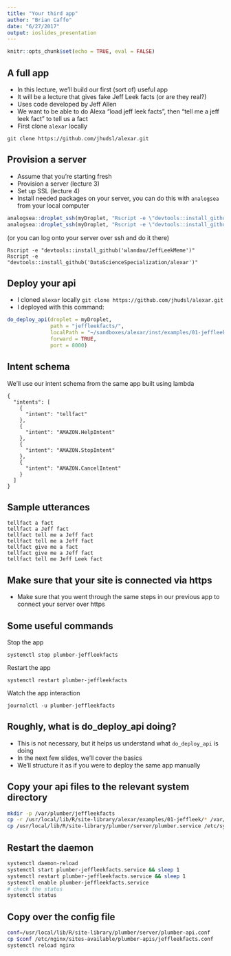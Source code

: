 ```yaml
---
title: "Your third app"
author: "Brian Caffo"
date: "6/27/2017"
output: ioslides_presentation
---
```


```r
knitr::opts_chunk$set(echo = TRUE, eval = FALSE)
```

## A full app
- In this lecture, we'll build our first (sort of) useful app
- It will be a lecture that gives fake Jeff Leek facts (or are they real?)
- Uses code developed by Jeff Allen
- We want to be able to do Alexa "load jeff leek facts", then "tell me a jeff leek fact"
to tell us a fact
- First clone `alexar` locally
```
git clone https://github.com/jhudsl/alexar.git
```

## Provision a server
- Assume that you're starting fresh
- Provision a server (lecture 3)
- Set up SSL (lecture 4)
- Install needed packages on your server, you can do this with `analogsea`
from your local computer
```r
analogsea::droplet_ssh(myDroplet, "Rscript -e \"devtools::install_github('wlandau/JeffLeekMeme')\"")
analogsea::droplet_ssh(myDroplet, "Rscript -e \"devtools::install_github('DataScienceSpecialization/alexar')\"")
```
(or you can log onto your server over ssh and do it there)
```
Rscript -e "devtools::install_github('wlandau/JeffLeekMeme')"
Rscript -e "devtools::install_github('DataScienceSpecialization/alexar')"
```

## Deploy your api
- I cloned `alexar` locally 
`git clone https://github.com/jhudsl/alexar.git`
- I deployed with this command:
```r
do_deploy_api(droplet = myDroplet, 
              path = "jeffleekfacts/",  
              localPath = "~/sandboxes/alexar/inst/examples/01-jeffleek/", 
              forward = TRUE, 
              port = 8000)
```


## Intent schema
We'll use our intent schema from the same app built using lambda
```
{
  "intents": [
    {
      "intent": "tellfact"
    },
    {
      "intent": "AMAZON.HelpIntent"
    },
    {
      "intent": "AMAZON.StopIntent"
    },
    {
      "intent": "AMAZON.CancelIntent"
    }
  ]
}
```

## Sample utterances
```
tellfact a fact
tellfact a Jeff fact
tellfact tell me a Jeff fact
tellfact tell me a Jeff fact
tellfact give me a fact
tellfact give me a Jeff fact
tellfact tell me Jeff Leek fact
```

## Make sure that your site is connected via https
- Make sure that you went through the same steps
in our previous app to connect your server over https

## Some useful commands
Stop the app
```
systemctl stop plumber-jeffleekfacts
```
Restart the app
```
systemctl restart plumber-jeffleekfacts
```
Watch the app interaction
```
journalctl -u plumber-jeffleekfacts
```

## Roughly, what is do_deploy_api doing?
- This is not necessary, but it helps us understand what `do_deploy_api`
is doing
- In the next few slides, we'll cover the basics
- We'll structure it as if you were to deploy the same app manually

##  Copy your  api files to the relevant system directory
```sh
mkdir -p /var/plumber/jeffleekfacts
cp -r /usr/local/lib/R/site-library/alexar/examples/01-jeffleek/* /var/plumber/jeffleekfacts/
cp /usr/local/lib/R/site-library/plumber/server/plumber.service /etc/systemd/system/plumber-jeffleekfacts.service
```

## Restart the daemon
```sh
systemctl daemon-reload
systemctl start plumber-jeffleekfacts.service && sleep 1
systemctl restart plumber-jeffleekfacts.service && sleep 1
systemctl enable plumber-jeffleekfacts.service
# check the status
systemctl status
```

## Copy over the config file
```sh
conf=/usr/local/lib/R/site-library/plumber/server/plumber-api.conf
cp $conf /etc/nginx/sites-available/plumber-apis/jeffleekfacts.conf
systemctl reload nginx
```


